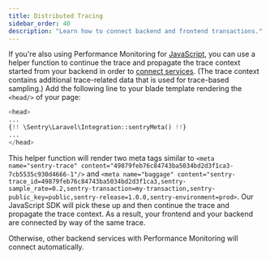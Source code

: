 ```yaml
---
title: Distributed Tracing
sidebar_order: 40
description: "Learn how to connect backend and frontend transactions."
---
```


If you're also using Performance Monitoring for [JavaScript](/platforms/javascript/performance/), you can use a helper function to continue the trace and propagate the trace context started from your backend in order to [connect services](/platforms/javascript/performance/connect-services/#navigation-and-other-xhr-requests). (The trace context contains additional trace-related data that is used for trace-based sampling.)
Add the following line to your blade template rendering the `<head/>` of your page:

```php {filename:app.blade.php}
<head>
...
{!! \Sentry\Laravel\Integration::sentryMeta() !!}
...
</head>
```

This helper function will render two meta tags similar to `<meta name="sentry-trace" content="49879feb76c84743ba5034bd2d3f1ca3-7cb5535c930d4666-1"/>` and `<meta name="baggage" content="sentry-trace_id=49879feb76c84743ba5034bd2d3f1ca3,sentry-sample_rate=0.2,sentry-transaction=my-transaction,sentry-public_key=public,sentry-release=1.0.0,sentry-environment=prod>`. Our JavaScript SDK will pick these up and then continue the trace and propagate the trace context.
As a result, your frontend and your backend are connected by way of the same trace.

Otherwise, other backend services with Performance Monitoring will connect automatically.
